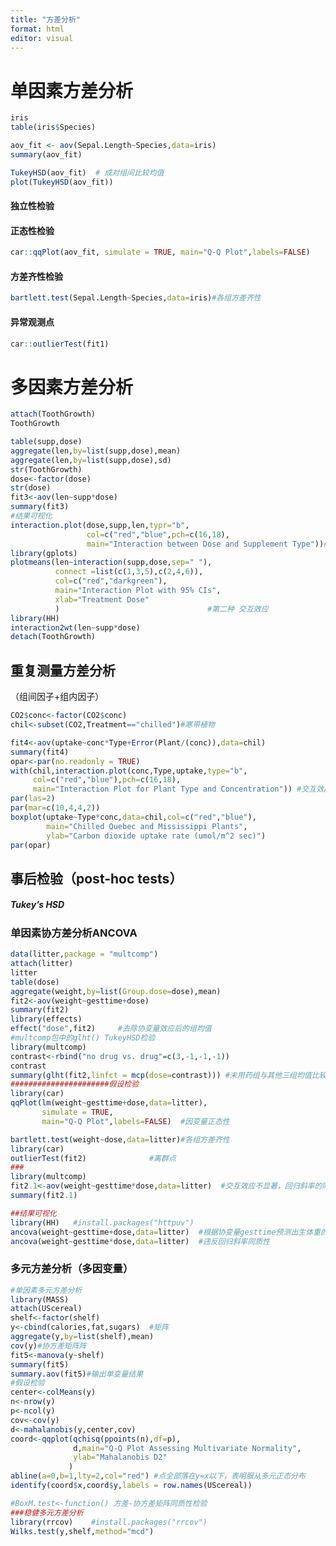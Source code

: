 ```yaml
---
title: "方差分析"
format: html
editor: visual
---
```


# 单因素方差分析

```r
iris
table(iris$Species)
```

```r
aov_fit <- aov(Sepal.Length~Species,data=iris)
summary(aov_fit)

TukeyHSD(aov_fit)  # 成对组间比较均值
plot(TukeyHSD(aov_fit)) 
```

#### 独立性检验

#### 正态性检验

```r
car::qqPlot(aov_fit, simulate = TRUE, main="Q-Q Plot",labels=FALSE)
```

#### 方差齐性检验

```r
bartlett.test(Sepal.Length~Species,data=iris)#各组方差齐性 
```

#### 异常观测点

```r
car::outlierTest(fit1)        
```

# 多因素方差分析

```r
attach(ToothGrowth)
ToothGrowth

table(supp,dose)
aggregate(len,by=list(supp,dose),mean)
aggregate(len,by=list(supp,dose),sd)
str(ToothGrowth)
dose<-factor(dose)
str(dose)
fit3<-aov(len~supp*dose)
summary(fit3)
#结果可视化
interaction.plot(dose,supp,len,typr="b",
                 col=c("red","blue",pch=c(16,18),
                 main="Interaction between Dose and Supplement Type"))#第一种 交互效应
library(gplots)
plotmeans(len~interaction(supp,dose,sep=" "),
          connect =list(c(1,3,5),c(2,4,6)),
          col=c("red","darkgreen"),
          main="Interaction Plot with 95% CIs",
          xlab="Treatment Dose"
          )                                 #第二种 交互效应
library(HH)
interaction2wt(len~supp*dose)
detach(ToothGrowth)
```

## 重复测量方差分析

（组间因子+组内因子）

```r
CO2$conc<-factor(CO2$conc)
chil<-subset(CO2,Treatment=="chilled")#寒带植物

fit4<-aov(uptake~conc*Type+Error(Plant/(conc)),data=chil)
summary(fit4)
opar<-par(no.readonly = TRUE)
with(chil,interaction.plot(conc,Type,uptake,type="b",
     col=c("red","blue"),pch=c(16,18),
     main="Interaction Plot for Plant Type and Concentration")) #交互效应
par(las=2)
par(mar=c(10,4,4,2))
boxplot(uptake~Type*conc,data=chil,col=c("red","blue"),
        main="Chilled Quebec and Mississippi Plants",
        ylab="Carbon dioxide uptake rate (umol/m^2 sec)")
par(opar)
```

## 事后检验（post-hoc tests）

##### Tukey's HSD

### 单因素协方差分析ANCOVA

```r
data(litter,package = "multcomp")
attach(litter)
litter
table(dose)
aggregate(weight,by=list(Group.dose=dose),mean)
fit2<-aov(weight~gesttime+dose)
summary(fit2)
library(effects)
effect("dose",fit2)     #去除协变量效应后的组均值
#multcomp包中的glht() TukeyHSD检验
library(multcomp)
contrast<-rbind("no drug vs. drug"=c(3,-1,-1,-1))
contrast
summary(glht(fit2,linfct = mcp(dose=contrast))) #未用药组与其他三组均值比较
######################假设检验 
library(car)
qqPlot(lm(weight~gesttime+dose,data=litter),
       simulate = TRUE,
       main="Q-Q Plot",labels=FALSE)  #因变量正态性

bartlett.test(weight~dose,data=litter)#各组方差齐性 
library(car)
outlierTest(fit2)              #离群点
###
library(multcomp)
fit2.1<-aov(weight~gesttime*dose,data=litter)  #交互效应不显著，回归斜率的同质性
summary(fit2.1)            

##结果可视化
library(HH)   #install.packages("httpuv")
ancova(weight~gesttime+dose,data=litter)  #根据协变量gesttime预测出生体重的斜率相同
ancova(weight~gesttime*dose,data=litter)  #违反回归斜率同质性
```

### 多元方差分析（多因变量）

```r
#单因素多元方差分析
library(MASS)
attach(UScereal)
shelf<-factor(shelf)
y<-cbind(calories,fat,sugars)  #矩阵
aggregate(y,by=list(shelf),mean)
cov(y)#协方差矩阵阵
fit5<-manova(y~shelf)
summary(fit5)
summary.aov(fit5)#输出单变量结果
#假设检验
center<-colMeans(y)
n<-nrow(y)
p<-ncol(y)
cov<-cov(y)
d<-mahalanobis(y,center,cov)
coord<-qqplot(qchisq(ppoints(n),df=p),
              d,main="Q-Q Plot Assessing Multivariate Normality",
              ylab="Mahalanobis D2"
             )
abline(a=0,b=1,lty=2,col="red") #点全部落在y=x以下，表明服从多元正态分布
identify(coord$x,coord$y,labels = row.names(UScereal))

#BoxM.test<-function() 方差-协方差矩阵同质性检验
###稳健多元方差分析
library(rrcov)    #install.packages("rrcov")
Wilks.test(y,shelf,method="mcd")

```
